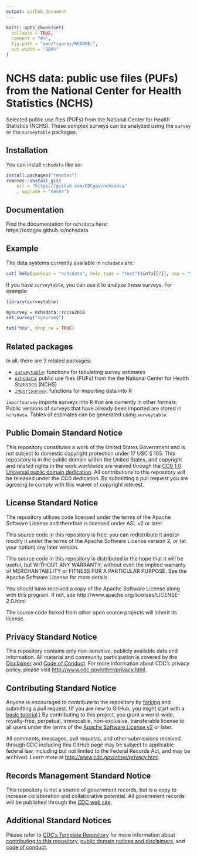 ```yaml
---
output: github_document
---
```


<!-- README.md is generated from README.Rmd. Please edit that file -->

```r
knitr::opts_chunk$set(
  collapse = TRUE,
  comment = "#>",
  fig.path = "man/figures/README-",
  out.width = "100%"
)
```

# NCHS data: public use files (PUFs) from the National Center for Health Statistics (NCHS)

<!-- badges: start -->
<!-- badges: end -->

Selected public use files (PUFs) from the National Center for Health Statistics (NCHS). These complex surveys can be analyzed using the `survey` or the `surveytable` packages. 

## Installation

You can install `nchsdata` like so:

``` r
install.packages("remotes")
remotes::install_git(
	url = "https://github.com/CDCgov/nchsdata"
	, upgrade = "never")

```
## Documentation

Find the documentation for `nchsdata` here: https://cdcgov.github.io/nchsdata


## Example

The data systems currently available in `nchsdata` are:

```r
cat( help(package = "nchsdata", help_type = "text")$info[[2]], sep = "\n" )
```

If you have `surveytable`, you can use it to analyze these surveys. For example:

```r
library(surveytable)
```

```r
mysurvey = nchsdata::rccsu2018
set_survey("mysurvey")

```

```r
tab("hbp", drop_na = TRUE)
```

## Related packages

In all, there are 3 related packages:

* [`surveytable`](https://cdcgov.github.io/surveytable/): functions for tabulating survey estimates
* [`nchsdata`](https://cdcgov.github.io/nchsdata/): public use files (PUFs) from the the National Center for Health Statistics (NCHS)
* [`importsurvey`](https://cdcgov.github.io/importsurvey/): functions for importing data into R

`importsurvey` imports surveys into R that are currently in other formats. Public versions of surveys that have already been imported are stored in `nchsdata`. Tables of estimates can be generated using `surveytable`.  

<!-- CDC standard text -->
## Public Domain Standard Notice
This repository constitutes a work of the United States Government and is not
subject to domestic copyright protection under 17 USC § 105. This repository is in
the public domain within the United States, and copyright and related rights in
the work worldwide are waived through the [CC0 1.0 Universal public domain dedication](https://creativecommons.org/publicdomain/zero/1.0/).
All contributions to this repository will be released under the CC0 dedication. By
submitting a pull request you are agreeing to comply with this waiver of
copyright interest.

## License Standard Notice
The repository utilizes code licensed under the terms of the Apache Software
License and therefore is licensed under ASL v2 or later.

This source code in this repository is free: you can redistribute it and/or modify it under
the terms of the Apache Software License version 2, or (at your option) any
later version.

This source code in this repository is distributed in the hope that it will be useful, but WITHOUT ANY
WARRANTY; without even the implied warranty of MERCHANTABILITY or FITNESS FOR A
PARTICULAR PURPOSE. See the Apache Software License for more details.

You should have received a copy of the Apache Software License along with this
program. If not, see http://www.apache.org/licenses/LICENSE-2.0.html

The source code forked from other open source projects will inherit its license.

## Privacy Standard Notice
This repository contains only non-sensitive, publicly available data and
information. All material and community participation is covered by the
[Disclaimer](https://github.com/CDCgov/template/blob/master/DISCLAIMER.md)
and [Code of Conduct](https://github.com/CDCgov/template/blob/master/code-of-conduct.md).
For more information about CDC's privacy policy, please visit [http://www.cdc.gov/other/privacy.html](https://www.cdc.gov/other/privacy.html).

## Contributing Standard Notice
Anyone is encouraged to contribute to the repository by [forking](https://help.github.com/articles/fork-a-repo)
and submitting a pull request. (If you are new to GitHub, you might start with a
[basic tutorial](https://help.github.com/articles/set-up-git).) By contributing
to this project, you grant a world-wide, royalty-free, perpetual, irrevocable,
non-exclusive, transferable license to all users under the terms of the
[Apache Software License v2](http://www.apache.org/licenses/LICENSE-2.0.html) or
later.

All comments, messages, pull requests, and other submissions received through
CDC including this GitHub page may be subject to applicable federal law, including but not limited to the Federal Records Act, and may be archived. Learn more at [http://www.cdc.gov/other/privacy.html](http://www.cdc.gov/other/privacy.html).

## Records Management Standard Notice
This repository is not a source of government records, but is a copy to increase
collaboration and collaborative potential. All government records will be
published through the [CDC web site](http://www.cdc.gov).

## Additional Standard Notices
Please refer to [CDC's Template Repository](https://github.com/CDCgov/template)
for more information about [contributing to this repository](https://github.com/CDCgov/template/blob/master/CONTRIBUTING.md),
[public domain notices and disclaimers](https://github.com/CDCgov/template/blob/master/DISCLAIMER.md),
and [code of conduct](https://github.com/CDCgov/template/blob/master/code-of-conduct.md).
